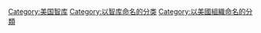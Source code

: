 [[Category:美国智库|Category:美国智库]]
[[Category:以智库命名的分类|Category:以智库命名的分类]]
[[Category:以美國組織命名的分類|Category:以美國組織命名的分類]]